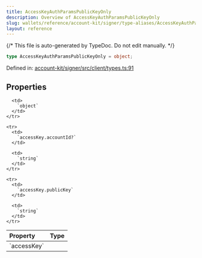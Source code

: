 ```yaml
---
title: AccessKeyAuthParamsPublicKeyOnly
description: Overview of AccessKeyAuthParamsPublicKeyOnly
slug: wallets/reference/account-kit/signer/type-aliases/AccessKeyAuthParamsPublicKeyOnly
layout: reference
---
```


{/* This file is auto-generated by TypeDoc. Do not edit manually. */}

```ts
type AccessKeyAuthParamsPublicKeyOnly = object;
```

Defined in: [account-kit/signer/src/client/types.ts:91](https://github.com/alchemyplatform/aa-sdk/blob/153785ddc87beb160382c2bae7dbafa4a66ade9a/account-kit/signer/src/client/types.ts#L91)

## Properties

<table>
  <thead>
    <tr>
      <th align="left">Property</th>
      <th align="left">Type</th>
    </tr>
  </thead>

  <tbody>
    <tr>
      <td>
        <a id="accesskey" /> `accessKey`
      </td>

      <td>
        `object`
      </td>
    </tr>

    <tr>
      <td>
        `accessKey.accountId?`
      </td>

      <td>
        `string`
      </td>
    </tr>

    <tr>
      <td>
        `accessKey.publicKey`
      </td>

      <td>
        `string`
      </td>
    </tr>

  </tbody>
</table>
